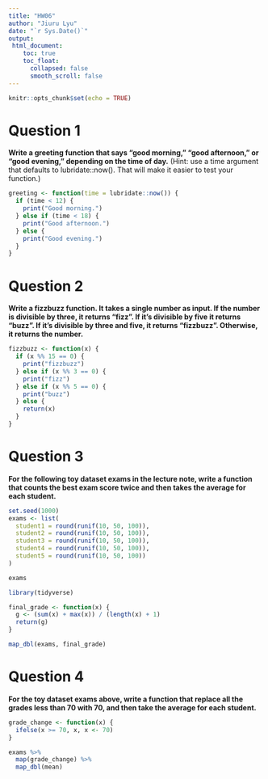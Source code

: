 ```yaml
---
title: "HW06"
author: "Jiuru Lyu"
date: "`r Sys.Date()`"
output: 
 html_document: 
    toc: true
    toc_float:
      collapsed: false
      smooth_scroll: false
---
```


```r
knitr::opts_chunk$set(echo = TRUE)
```

# Question 1

**Write a greeting function that says “good morning,” “good afternoon,” or “good evening,” depending on the time of day.** (Hint: use a time argument that defaults to lubridate::now(). That will make it easier to test your function.)

```r
greeting <- function(time = lubridate::now()) {
  if (time < 12) {
    print("Good morning.")
  } else if (time < 18) {
    print("Good afternoon.")
  } else {
    print("Good evening.")
  }
}
```

# Question 2

**Write a fizzbuzz function. It takes a single number as input. If the number is divisible by three, it returns “fizz”. If it’s divisible by five it returns “buzz”. If it’s divisible by three and five, it returns “fizzbuzz”. Otherwise, it returns the number.**

```r
fizzbuzz <- function(x) {
  if (x %% 15 == 0) {
    print("fizzbuzz")
  } else if (x %% 3 == 0) {
    print("fizz")
  } else if (x %% 5 == 0) {
    print("buzz")
  } else {
    return(x)
  }
}
```

# Question 3

**For the following toy dataset exams in the lecture note, write a function that counts the best exam score twice and then takes the average for each student.**

```r
set.seed(1000)
exams <- list(
  student1 = round(runif(10, 50, 100)),
  student2 = round(runif(10, 50, 100)),
  student3 = round(runif(10, 50, 100)),
  student4 = round(runif(10, 50, 100)),
  student5 = round(runif(10, 50, 100))
)

exams
```

```r
library(tidyverse)
```

```r
final_grade <- function(x) {
  g <- (sum(x) + max(x)) / (length(x) + 1)
  return(g)
}

map_dbl(exams, final_grade)
```

# Question 4
**For the toy dataset exams above, write a function that replace all the grades less than 70 with 70, and then take the average for each student.**

```r
grade_change <- function(x) {
  ifelse(x >= 70, x, x <- 70)
}

exams %>%
  map(grade_change) %>%
  map_dbl(mean)
```
